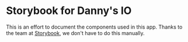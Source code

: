 

<Meta title="Docs/Introduction" />

# Storybook for Danny's IO

This is an effort to document the components used in this app. Thanks to the team at <a href="https://storybook.js.org">Storybook</a>, we don't have to do this manually.
